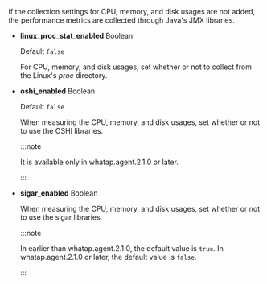 If the collection settings for CPU, memory, and disk usages are not added, the performance metrics are collected through Java's JMX libraries.

-   **linux_proc_stat_enabled** <span class='type'>Boolean</span>

    Default `false`

    For CPU, memory, and disk usages, set whether or not to collect from the Linux's _proc_ directory.

-   **oshi_enabled** <span class='type'>Boolean</span>

    Default `false`

    When measuring the CPU, memory, and disk usages, set whether or not to use the OSHI libraries.

    :::note

    It is available only in whatap.agent.2.1.0 or later.

    :::

-   **sigar_enabled** <span class='type'>Boolean</span>

    When measuring the CPU, memory, and disk usages, set whether or not to use the sigar libraries.

    :::note

    In earlier than whatap.agent.2.1.0, the default value is `true`. In whatap.agent.2.1.0 or later, the default value is `false`.

    :::
